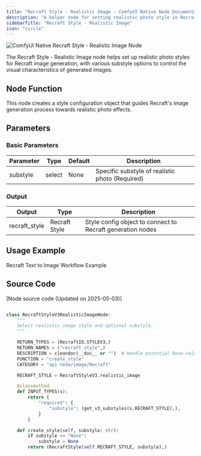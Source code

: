 ```yaml
---
title: "Recraft Style - Realistic Image - ComfyUI Native Node Documentation"
description: "A helper node for setting realistic photo style in Recraft image generation"
sidebarTitle: "Recraft Style - Realistic Image"
icon: "circle"
---
```


![ComfyUI Native Recraft Style - Realistic Image Node](/images/built-in-nodes/api_nodes/recraft/recraft-style-realistic-image.jpg)

The Recraft Style - Realistic Image node helps set up realistic photo styles for Recraft image generation, with various substyle options to control the visual characteristics of generated images.

## Node Function

This node creates a style configuration object that guides Recraft's image generation process towards realistic photo effects.

## Parameters

### Basic Parameters

| Parameter | Type   | Default | Description                                     |
| --------- | ------ | ------- | ----------------------------------------------- |
| substyle  | select | None    | Specific substyle of realistic photo (Required) |

### Output

| Output        | Type          | Description                                                |
| ------------- | ------------- | ---------------------------------------------------------- |
| recraft_style | Recraft Style | Style config object to connect to Recraft generation nodes |

## Usage Example

<Card title="Recraft Text to Image Workflow Example" icon="book" href="/tutorials/api-nodes/recraft/recraft-text-to-image">
Recraft Text to Image Workflow Example
</Card>

## Source Code

[Node source code (Updated on 2025-05-03)]

```python

class RecraftStyleV3RealisticImageNode:
    """
    Select realistic_image style and optional substyle.
    """

    RETURN_TYPES = (RecraftIO.STYLEV3,)
    RETURN_NAMES = ("recraft_style",)
    DESCRIPTION = cleandoc(__doc__ or "")  # Handle potential None value
    FUNCTION = "create_style"
    CATEGORY = "api node/image/Recraft"

    RECRAFT_STYLE = RecraftStyleV3.realistic_image

    @classmethod
    def INPUT_TYPES(s):
        return {
            "required": {
                "substyle": (get_v3_substyles(s.RECRAFT_STYLE),),
            }
        }

    def create_style(self, substyle: str):
        if substyle == "None":
            substyle = None
        return (RecraftStyle(self.RECRAFT_STYLE, substyle),)

```